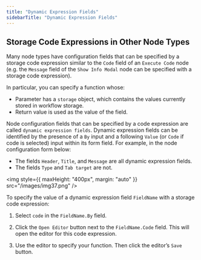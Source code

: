 ```yaml
---
title: "Dynamic Expression Fields"
sidebarTitle: "Dynamic Expression Fields"
---
```


## Storage Code Expressions in Other Node Types

Many node types have configuration fields that can be specified by a storage code expression similar to the `Code` field of an `Execute Code` node (e.g. the `Message` field of the `Show Info Modal` node can be specified with a storage code expression).

In particular, you can specify a function whose:

- Parameter has a `storage` object, which contains the values currently stored in workflow storage.
- Return value is used as the value of the field.

Node configuration fields that can be specified by a code expression are called `dynamic expression fields`. Dynamic expression fields can be identified by the presence of a `By` input and a following `Value` (or `Code` if code is selected) input within its form field. For example, in the node configuration form below:

- The fields `Header`, `Title`, and `Message` are all dynamic expression fields.
- The fields `Type` and `Tab target` are not.

<img style={{ maxHeight: "400px", margin: "auto" }} src="/images/img37.png" />

To specify the value of a dynamic expression field `FieldName` with a storage code expression:

1. Select `code` in the `FieldName.By` field.

2. Click the `Open Editor` button next to the `FieldName.Code` field. This will open the editor for this code expression.

3. Use the editor to specify your function. Then click the editor’s `Save` button.
